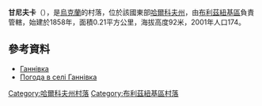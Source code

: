{{coord|48|42|3|N|36|35|36|E|scale:100000_region:UA|display=title}}

'''甘尼夫卡'''（{{lang-uk|Ганнівка}}），是[[烏克蘭|烏克蘭]]的村落，位於該國東部[[哈爾科夫州|哈爾科夫州]]，由[[布利茲紐基區|布利茲紐基區]]負責管轄，始建於1858年，面積0.21平方公里，海拔高度92米，2001年人口174。

==參考資料==
*[http://gska2.rada.gov.ua/pls/z7502/A005?rdat1=09.01.2009&rf7571=32272 Ганнівка]{{dead link|date=2018年3月 |bot=InternetArchiveBot |fix-attempted=yes }}
*[http://weather.in.ua/ua/har'kovskaja/4894 Погода в селі Ганнівка] {{Wayback|url=http://weather.in.ua/ua/har%27kovskaja/4894 |date=20160323024716 }}

{{DEFAULTSORT:Ганнівка}}
[[Category:哈爾科夫州村落|Category:哈爾科夫州村落]]
[[Category:布利茲紐基區村落|Category:布利茲紐基區村落]]


{{Kharkiv-geo-stub}}